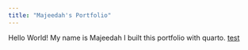 ```yaml
---
title: "Majeedah's Portfolio"
---
```


Hello World!
My name is Majeedah
I built this portfolio with quarto.
[test](test.qmd)
